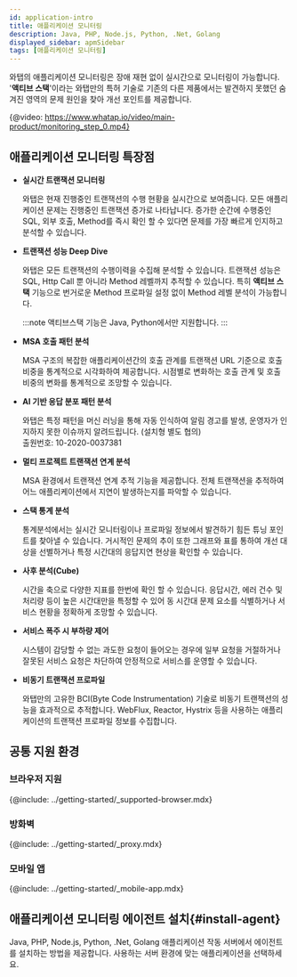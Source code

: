 ```yaml
---
id: application-intro
title: 애플리케이션 모니터링
description: Java, PHP, Node.js, Python, .Net, Golang
displayed_sidebar: apmSidebar
tags: [애플리케이션 모니터링]
---
```



와탭의 애플리케이션 모니터링은 장애 재현 없이 실시간으로 모니터링이 가능합니다. '**액티브 스택**'이라는 와탭만의 특허 기술로 기존의 다른 제품에서는 발견하지 못했던 숨겨진 영역의 문제 원인을 찾아 개선 포인트를 제공합니다.

{@video: https://www.whatap.io/video/main-product/monitoring_step_0.mp4}

## 애플리케이션 모니터링 특장점

* **실시간 트랜잭션 모니터링**

  와탭은 현재 진행중인 트랜잭션의 수행 현황을 실시간으로 보여줍니다. 모든 애플리케이션 문제는 진행중인 트랜잭션 증가로 나타납니다. 증가한 순간에 수행중인 SQL, 외부 호출, Method를 즉시 확인 할 수 있다면 문제를 가장 빠르게 인지하고 분석할 수 있습니다.

* **트랜잭션 성능 Deep Dive**

  와탭은 모든 트랜잭션의 수행이력을 수집해 분석할 수 있습니다. 트랜잭션 성능은 SQL, Http Call 뿐 아니라 Method 레벨까지 추적할 수 있습니다. 특히 **액티브 스택** 기능으로 번거로운 Method 프로파일 설정 없이 Method 레벨 분석이 가능합니다. 

  :::note
  액티브스택 기능은 Java, Python에서만 지원합니다.
  :::

* **MSA 호출 패턴 분석**

  MSA 구조의 복잡한 애플리케이션간의 호출 관계를 트랜잭션 URL 기준으로 호출 비중을 통계적으로 시각화하여 제공합니다. 시점별로 변화하는 호출 관계 및 호출 비중의 변화를 통계적으로 조망할 수 있습니다.

* **AI 기반 응답 분포 패턴 분석**

  와탭은 특정 패턴을 머신 러닝을 통해 자동 인식하여 알림 경고를 발생, 운영자가 인지하지 못한 이슈까지 알려드립니다. (설치형 별도 협의)<br/>
  출원번호: 10-2020-0037381

* **멀티 프로젝트 트랜잭션 연계 분석**

  MSA 환경에서 트랜잭션 연계 추적 기능을 제공합니다. 전체 트랜잭션을 추적하여 어느 애플리케이션에서 지연이 발생하는지를 파악할 수 있습니다.

* **스택 통계 분석**

  통계분석에서는 실시간 모니터링이나 프로파일 정보에서 발견하기 힘든 튜닝 포인트를 찾아낼 수 있습니다. 거시적인 문제의 추이 또한 그래프와 표를 통하여 개선 대상을 선별하거나 특정 시간대의 응답지연 현상을 확인할 수 있습니다.

* **사후 분석(Cube)**

  시간을 축으로 다양한 지표를 한번에 확인 할 수 있습니다. 응답시간, 에러 건수 및 처리량 등이 높은 시간대만을 특정할 수 있어 동 시간대 문제 요소를 식별하거나 서비스 현황을 정확하게 조망할 수 있습니다.

* **서비스 폭주 시 부하량 제어**

  시스템이 감당할 수 없는 과도한 요청이 들어오는 경우에 일부 요청을 거절하거나 잘못된 서비스 요청은 차단하여 안정적으로 서비스를 운영할 수 있습니다.

* **비동기 트랜잭션 프로파일**

  와탭만의 고유한 BCI(Byte Code Instrumentation) 기술로 비동기 트랜잭션의 성능을 효과적으로 추적합니다. WebFlux, Reactor, Hystrix 등을 사용하는 애플리케이션의 트랜잭션 프로파일 정보를 수집합니다.


<!--
## 애플리케이션 모니터링 제공 기능

### 실시간 모니터링

- 특정 애플리케이션을 모니터링 하기 위한 필터링 기능
- 진행중 트랜잭션 정보
  - 지연 시간대 별 트랜잭션 수
  - 트랜잭션 프로파일
  - 진행 중 트랜잭션 중지
- 종료된 트랜잭션 정보
  - 응답시간 분포
  - 트랜잭션 프로파일
  - 트랜잭션 수행 중 확보된 스택 정보
- 애플리케이션 그룹 및 개별 애플리케이션의 TPS 및 응답시간 추이
- 5분간 집계된 사용자 수 추이
- CPU 및 Memory 사용량 추이

### 성능 분석

- 진행 중 트랜잭션에 대한 스택 정보
- 스택 전체 일치 통계
- 스택 마지막 정보 일치 기준 통계 및 호출 비중 통계
- 일간~5분 구간의 스택 통계 정보
- URL 단위의 스택 정보

### 이벤트 알림

- 이메일, 문자, SNS(Telegram, Slack) 발송
- 이벤트 지속 기간 및 임계치 설정에 의한 이벤트 발생
- 무음 설정 시간 등록에 의한 동일 이벤트 알림 억제 기능
- CPU, Memory, Disk 알림 기능
- 실시간 트랜잭션 개수 임계치 설정에 의한 알림
- 트랜잭션 에러 개수 임계치 설정에 의한 알림
- 응답시간 임계치 초과 트랜잭션 개수에 의한 알림
- 응답시간 분포의 가로 및 세로 분포 패턴에 의한 알림

### 통계 및 보고

- 일간/주간 보고서: 실시간 사용자, TPS, 응답시간, CPU 추이 등
- 월간 보고서
  - 실시간 사용자, TPS, 응답시간, CPU 추이 등
  - 일간 방문자 수 추이, 월간 방문자 수, 고객 충성도 지표
- 애플리케이션 단위 일간 보고서: 프로젝트 단위가 아닌 애플리케이션 단위의 보고서
- 애플리케이션 피크 성능 비교 보고서: 전일, 전주 피크 타임과의 비교

### 관리 기능

- 권한 관리
  - super admin, admin, user의 차등화된 권한 설정 기능 제공
  - 사용자 초대 기능을 통한 권한 부여 기능
- 에이전트 업데이트
- 에이전트 옵션 설정
  - 프로파일 수집량 제어
  - 임계 트랜잭션 처리량 초과 시 별도 페이지 전환 및 에러 발생기능
  - 액티브 스택 수집 주기 변경
  - 상세 프로파일 수집 임계치 변경
-->

## 공통 지원 환경

### 브라우저 지원

{@include: ../getting-started/_supported-browser.mdx}

### 방화벽

{@include: ../getting-started/_proxy.mdx}

### 모바일 앱

{@include: ../getting-started/_mobile-app.mdx}

## 애플리케이션 모니터링 에이전트 설치{#install-agent}

Java, PHP, Node.js, Python, .Net, Golang 애플리케이션 작동 서버에서 에이전트를 설치하는 방법을 제공합니다. 사용하는 서버 환경에 맞는 애플리케이션을 선택하세요.

<DocCardList />